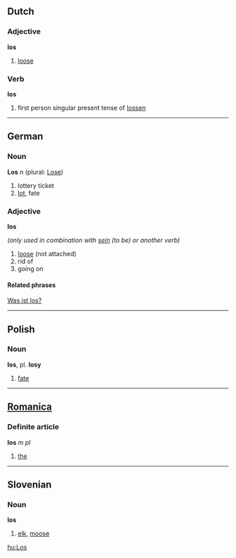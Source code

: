 ==Dutch==
===Adjective===
'''los'''

# [[loose]]

===Verb===
'''los'''

# first person singular present tense of [[lossen]]

----
==German==

===Noun===
'''Los''' ''n'' (plural: [[Lose]])

# lottery ticket
# [[lot]], fate

===Adjective===
'''los'''

''(only used in combination with [[sein]] (to be) or another verb)''

# [[loose]] (not attached)
# rid of
# going on

====Related phrases====
[[Was ist los?]]

----

==Polish==
===Noun===
'''los''', pl. '''losy'''

# [[fate]]

----

==[[Romanica]]==

===Definite article===
'''los''' ''m'' ''pl''

#[[the]]

----

==Slovenian==
===Noun===
'''los'''

# [[elk]], [[moose]]

[[hu:Los]]